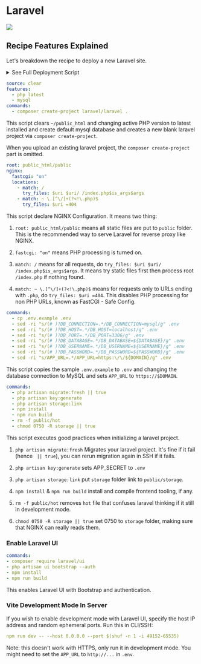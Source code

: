 
# Laravel

[![](/assets/deploy.svg)](https://my.domcloud.co/start?from=https://raw.githubusercontent.com/domcloud/dom-templates/master/boot/laravel.yml)

## Recipe Features Explained

Let's breakdown the recipe to deploy a new Laravel site.

<details>
<summary> See Full Deployment Script </summary>

```
source: clear
root: public_html/public
features:
  - php latest
  - mysql
nginx:
  fastcgi: "on"
  locations:
    - match: /
      try_files: $uri $uri/ /index.php$is_args$args
    - match: ~ \.[^\/]+(?<!\.php)$
      try_files: $uri =404
commands:
  - composer create-project laravel/laravel .
  - cp .env.example .env
  - sed -ri "s/(# )?DB_CONNECTION=.*/DB_CONNECTION=mysql/g" .env
  - sed -ri "s/(# )?DB_HOST=.*/DB_HOST=localhost/g" .env
  - sed -ri "s/(# )?DB_PORT=.*/DB_PORT=3306/g" .env
  - sed -ri "s/(# )?DB_DATABASE=.*/DB_DATABASE=${DATABASE}/g" .env
  - sed -ri "s/(# )?DB_USERNAME=.*/DB_USERNAME=${USERNAME}/g" .env
  - sed -ri "s/(# )?DB_PASSWORD=.*/DB_PASSWORD=${PASSWORD}/g" .env
  - sed -ri "s/APP_URL=.*/APP_URL=https:\/\/${DOMAIN}/g" .env
  - php artisan migrate:fresh
  - php artisan key:generate
  - php artisan storage:link
  - npm install
  - npm run build
  - rm -f public/hot
  - chmod 0750 -R storage || true 
```

</details>


```yaml
source: clear
features:
  - php latest
  - mysql
commands:
  - composer create-project laravel/laravel .
```

This script clears `~/public_html` and changing active PHP version to latest installed and create default mysql database and creates a new blank laravel project via `composer create-project`.

When you upload an existing laravel project, the `composer create-project` part is omitted.


```yaml
root: public_html/public
nginx:
  fastcgi: "on"
  locations:
    - match: /
      try_files: $uri $uri/ /index.php$is_args$args
    - match: ~ \.[^\/]+(?<!\.php)$
      try_files: $uri =404
```

This script declare NGINX Configuration. It means two thing:

1. `root: public_html/public` means all static files are put to `public` folder. This is the recommended way to serve Laravel for reverse proxy like NGINX.

1. `fastcgi: "on"` means PHP processing is turned on.

2. `match: /` means for all requests, do `try_files: $uri $uri/ /index.php$is_args$args`. It means try static files first then process root `/index.php` if nothing found.

3. `match: ~ \.[^\/]+(?<!\.php)$` means for requests only to URLs ending with `.php`, do `try_files: $uri =404`. This disables PHP processing for non PHP URLs, known as FastCGI - Safe Config.


```yaml
commands:
  - cp .env.example .env
  - sed -ri "s/(# )?DB_CONNECTION=.*/DB_CONNECTION=mysql/g" .env
  - sed -ri "s/(# )?DB_HOST=.*/DB_HOST=localhost/g" .env
  - sed -ri "s/(# )?DB_PORT=.*/DB_PORT=3306/g" .env
  - sed -ri "s/(# )?DB_DATABASE=.*/DB_DATABASE=${DATABASE}/g" .env
  - sed -ri "s/(# )?DB_USERNAME=.*/DB_USERNAME=${USERNAME}/g" .env
  - sed -ri "s/(# )?DB_PASSWORD=.*/DB_PASSWORD=${PASSWORD}/g" .env
  - sed -ri "s/APP_URL=.*/APP_URL=https:\/\/${DOMAIN}/g" .env
```

This script copies the sample `.env.example` to `.env` and changing the database connection to MySQL and sets `APP_URL` to `https://$DOMAIN`.

```yaml
commands:
  - php artisan migrate:fresh || true
  - php artisan key:generate
  - php artisan storage:link
  - npm install
  - npm run build
  - rm -f public/hot
  - chmod 0750 -R storage || true 
```

This script executes good practices when initializing a laravel project.

1. `php artisan migrate:fresh` Migrates your laravel project. It's fine if it fail (hence ` || true`), you can rerun migration again in SSH if it fails.

2. `php artisan key:generate` sets APP_SECRET to `.env`

3. `php artisan storage:link` put `storage` folder link to `public/storage`.

4. `npm install` & `npm run build` install and compile frontend tooling, if any.

5. `rm -f public/hot` removes `hot` file that confuses laravel thinking if it still in development mode.

6. `chmod 0750 -R storage || true` set 0750 to `storage` folder, making sure that NGINX can really reads them.

### Enable Laravel UI

```yaml
commands:
- composer require laravel/ui
- php artisan ui bootstrap --auth
- npm install
- npm run build
```

This enables Laravel UI with Bootstrap and authentication.

### Vite Development Mode In Server

If you wish to enable development mode with Laravel UI, specify the host IP address and random ephemeral ports. Run this in CLI/SSH:

```yaml
npm run dev -- --host 0.0.0.0 --port $(shuf -n 1 -i 49152-65535)
```

Note: this doesn't work with HTTPS, only run it in development mode. You might need to set the `APP_URL` to `http://...` in `.env`.

